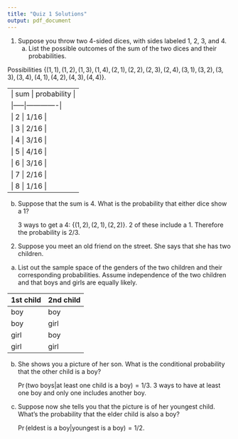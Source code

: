 ```yaml
---
title: "Quiz 1 Solutions"
output: pdf_document
---
```


1. Suppose you throw two 4-sided dices, with sides labeled 1, 2, 3, and 4.  
    a. List the possible outcomes of the sum of the two dices and their probabilities.
    
Possibilities $\{ (1,1), (1, 2), (1, 3), (1, 4), (2, 1), (2, 2), (2, 3), (2, 4), (3, 1), (3, 2), (3, 3), (3, 4), (4, 1), (4, 2), (4, 3), (4, 4) \}$.


---------------------
| sum | probability |
|-----|-------------|
|  2  |    1/16     |
|  3  |    2/16     |
|  4  |    3/16     | 
|  5  |    4/16     |
|  6  |    3/16     |
|  7  |    2/16     |
|  8  |    1/16     |
---------------------
    
b.  Suppose that the sum is 4.  What is the probability that either dice show a 1?

    3 ways to get a 4: $\{(1, 2), (2, 1), (2, 2) \}$.  2 of these include a 1.  Therefore the probability is 2/3.

2. Suppose you meet an old friend on the street.  She says that she has two children.  

a. List out the sample space of the genders of the two children and their corresponding probabilities.  Assume independence of the two children and that boys and girls are equally likely.

| 1st child | 2nd child |
|-----------|-----------|
|    boy    |    boy    |
|    boy    |    girl   |
|    girl   |    boy    |
|    girl   |    girl   |

b. She shows you a picture of her son.  What is the conditional probability that the other child is a boy?
    
    $\Pr(\text{two boys} | \text{at least one child is a boy}) = 1/3$.  3 ways to have at least one boy and only one includes another boy.
    
c. Suppose now she tells you that the picture is of her youngest child.  What's the probability that the elder child is also a boy?

    $\Pr(\text{eldest is a boy} | \text{youngest is a boy}) = 1/2$.
